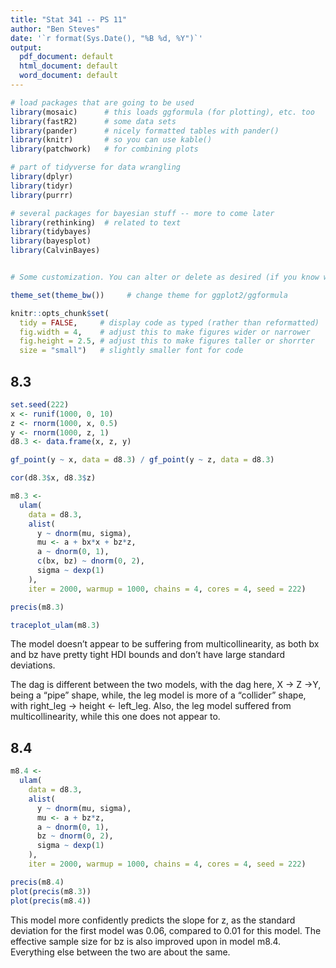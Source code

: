 ```yaml
---
title: "Stat 341 -- PS 11"
author: "Ben Steves"
date: '`r format(Sys.Date(), "%B %d, %Y")`'
output: 
  pdf_document: default
  html_document: default
  word_document: default
---
```


```r
# load packages that are going to be used
library(mosaic)      # this loads ggformula (for plotting), etc. too
library(fastR2)      # some data sets
library(pander)      # nicely formatted tables with pander()
library(knitr)       # so you can use kable()
library(patchwork)   # for combining plots

# part of tidyverse for data wrangling
library(dplyr)
library(tidyr)
library(purrr)

# several packages for bayesian stuff -- more to come later
library(rethinking)  # related to text
library(tidybayes)    
library(bayesplot)
library(CalvinBayes)


# Some customization. You can alter or delete as desired (if you know what you are doing).

theme_set(theme_bw())     # change theme for ggplot2/ggformula

knitr::opts_chunk$set(
  tidy = FALSE,     # display code as typed (rather than reformatted)
  fig.width = 4,    # adjust this to make figures wider or narrower
  fig.height = 2.5, # adjust this to make figures taller or shorrter
  size = "small")   # slightly smaller font for code
```


<!-- A few math abbreviations -->

\newcommand{\Prob}{\operatorname{Pr}}
\newcommand{\Binom}{\operatorname{Binom}}
\newcommand{\Unif}{\operatorname{Unif}}
\newcommand{\Triangle}{\operatorname{Triangle}}
\newcommand{\Norm}{\operatorname{Norm}}
\newcommand{\Beta}{\operatorname{Beta}}
\newcommand{\E}{\operatorname{E}}
\newcommand{\Var}{\operatorname{Var}}
\newcommand{\SD}{\operatorname{SD}}

<!-- Put your work below here.  Put text in text chunks, code in R chunks. -->

## 8.3

```r
set.seed(222)
x <- runif(1000, 0, 10)
z <- rnorm(1000, x, 0.5)
y <- rnorm(1000, z, 1)
d8.3 <- data.frame(x, z, y)

gf_point(y ~ x, data = d8.3) / gf_point(y ~ z, data = d8.3) 

cor(d8.3$x, d8.3$z)
```

```r
m8.3 <- 
  ulam(
    data = d8.3,
    alist(
      y ~ dnorm(mu, sigma),
      mu <- a + bx*x + bz*z,
      a ~ dnorm(0, 1),
      c(bx, bz) ~ dnorm(0, 2),
      sigma ~ dexp(1)
    ),
    iter = 2000, warmup = 1000, chains = 4, cores = 4, seed = 222)
```

```r
precis(m8.3)
```

```r
traceplot_ulam(m8.3)
```

The model doesn't appear to be suffering from multicollinearity, as both bx and bz have pretty tight HDI bounds and don't have large standard deviations. 

The dag is different between the two models, with the dag here, X -> Z ->Y, being a "pipe" shape, while, the leg model is more of a "collider" shape, with right_leg -> height <- left_leg. Also, the leg model suffered from multicollinearity, while this one does not appear to. 


## 8.4

```r
m8.4 <- 
  ulam(
    data = d8.3,
    alist(
      y ~ dnorm(mu, sigma),
      mu <- a + bz*z,
      a ~ dnorm(0, 1),
      bz ~ dnorm(0, 2),
      sigma ~ dexp(1)
    ),
    iter = 2000, warmup = 1000, chains = 4, cores = 4, seed = 222)
```

```r
precis(m8.4)
plot(precis(m8.3))
plot(precis(m8.4))
```

This model more confidently predicts the slope for z, as the standard deviation for the first model was 0.06, compared to 0.01 for this model. The effective sample size for bz is also improved upon in model m8.4. Everything else between the two are about the same. 